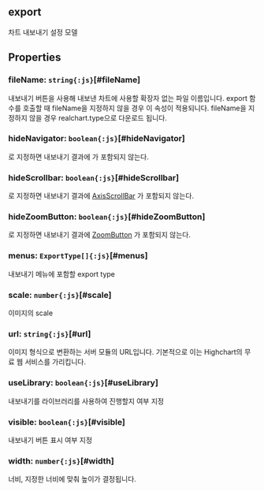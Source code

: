 ## **export**
차트 내보내기 설정 모델
## Properties

### fileName: `string{:js}`[#fileName]
내보내기 버튼을 사용해 내보낸 차트에 사용할 확장자 없는 파일 이름입니다.
export 함수를 호출할 때 fileName을 지정하지 않을 경우 이 속성이 적용되니다.
fileName을 지정하지 않을 경우 realchart.type으로 다운로드 됩니다.  
<DefaultValue value="undefined" contents=""></DefaultValue>
### hideNavigator: `boolean{:js}`[#hideNavigator]
<Content type="keyword" value="true"></Content>로 지정하면 내보내기 결과에  가 포함되지 않는다.  
<DefaultValue value="undefined" contents=""></DefaultValue>
### hideScrollbar: `boolean{:js}`[#hideScrollbar]
<Content type="keyword" value="true"></Content>로 지정하면 내보내기 결과에 [AxisScrollBar](#AxisScrollBar) 가 포함되지 않는다.  
<DefaultValue value="undefined" contents=""></DefaultValue>
### hideZoomButton: `boolean{:js}`[#hideZoomButton]
<Content type="keyword" value="true"></Content>로 지정하면 내보내기 결과에 [ZoomButton](#ZoomButton) 가 포함되지 않는다.  
<DefaultValue value="undefined" contents=""></DefaultValue>
### menus: `ExportType[]{:js}`[#menus]
내보내기 메뉴에 포함할 export type  
<DefaultValue value="undefined" contents=""></DefaultValue>
### scale: `number{:js}`[#scale]
이미지의 scale  
<DefaultValue value="undefined" contents=""></DefaultValue>
### url: `string{:js}`[#url]
이미지 형식으로 변환하는 서버 모듈의 URL입니다. 기본적으로 이는 Highchart의 무료 웹 서비스를 가리킵니다.  
<DefaultValue value="undefined" contents=""></DefaultValue>
### useLibrary: `boolean{:js}`[#useLibrary]
내보내기를 라이브러리를 사용하여 진행할지 여부 지정  
<DefaultValue value="undefined" contents=""></DefaultValue>
### visible: `boolean{:js}`[#visible]
내보내기 버튼 표시 여부 지정  
<DefaultValue value="undefined" contents=""></DefaultValue>
### width: `number{:js}`[#width]
너비, 지정한 너비에 맞춰 높이가 결정됩니다.  
<DefaultValue value="undefined" contents=""></DefaultValue>
